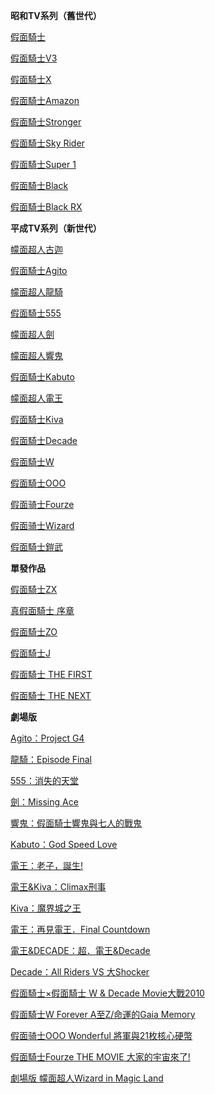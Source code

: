 '''昭和TV系列（舊世代）''' 

[[幪面超人|假面騎士]]  

[[假面騎士V3|假面騎士V3]]  

[[假面騎士X|假面騎士X]]

[[假面騎士AMAZON|假面騎士Amazon]]  

[[假面騎士Stronger|假面騎士Stronger]]  

[[假面騎士Sky_Rider|假面騎士Sky Rider]]  

[[假面騎士超一號|假面騎士Super 1]]

[[假面騎士Black|假面騎士Black]]  

[[假面騎士Black_RX|假面騎士Black RX]]

'''平成TV系列（新世代）'''

[[幪面超人古迦|幪面超人古迦]]  

[[幪面超人亞極陀|假面騎士Agito]]  

[[幪面超人龍騎|幪面超人龍騎]]  

[[假面騎士555|假面騎士555]]  

[[幪面超人劍|幪面超人劍]]  

[[幪面超人響鬼|幪面超人響鬼]]  

[[幪面超人KABUTO|假面騎士Kabuto]]  

[[幪面超人電王|幪面超人電王]]  

[[幪面超人KIVA|假面騎士Kiva]]  

[[假面騎士Decade|假面騎士Decade]]  

[[假面騎士W|假面騎士W]]

[[假面騎士OOO|假面騎士OOO]]

[[假面骑士Fourze|假面骑士Fourze]]

[[假面骑士Wizard|假面骑士Wizard]]

[[假面騎士鎧武|假面騎士鎧武]]

'''單發作品'''

[[10號誕生！假面騎士全員集合！！|假面騎士ZX]] 

[[真假面騎士_序章|真假面騎士 序章]]  

[[假面騎士ZO|假面騎士ZO]]  

[[假面騎士J|假面騎士J]] 

[[假面騎士_THE_FIRST|假面騎士 THE FIRST]]  

[[假面騎士_THE_NEXT|假面騎士 THE NEXT]]

'''劇場版'''

[[假面騎士Agito_Project_G4|Agito：Project G4]]  

[[假面騎士龍騎_Episode_Final|龍騎：Episode Final]]  

[[假面騎士555_消失的天堂|555：消失的天堂]]  

[[假面騎士劍：Missing_Ace|劍：Missing Ace]]  

[[幪面超人響鬼與七人的戰鬼|響鬼：假面騎士響鬼與七人的戰鬼]]  

[[幪面超人KABUTO_GOD_SPEED_LOVE|Kabuto：God Speed Love]]  

[[假面騎士電王_老子，誕生!|電王：老子，誕生!]]  

[[假面騎士電王&Kiva_Climax刑事|電王&Kiva：Climax刑事]]  

[[幪面超人Kiva_魔界城之王|Kiva：魔界城之王]]  

[[再見，假面騎士電王_Final_Countdown|電王：再見電王．Final Countdown]]  

[[超．假面騎士電王&DECADE|電王&DECADE：超．電王&Decade]]  

[[劇場版_假面騎士Decade_全騎士_VS_大修卡|Decade：All Riders VS 大Shocker]]  

[[假面騎士×假面騎士_W_&_Decade_Movie大戰2010|假面騎士×假面騎士 W & Decade Movie大戰2010]]

[[假面騎士W_Forever_A至Z/命運的Gaia_Memory|假面騎士W Forever A至Z/命運的Gaia Memory]]

[[假面骑士OOO_WONDERFUL_将军与21枚核心硬币|假面骑士OOO Wonderful 將軍與21枚核心硬幣]]

[[假面騎士Fourze_THE_MOVIE_大家的宇宙來了!|假面騎士Fourze THE MOVIE 大家的宇宙來了!]]

[[劇場版_幪面超人Wizard_in_Magic_Land|劇場版 幪面超人Wizard in Magic Land]]